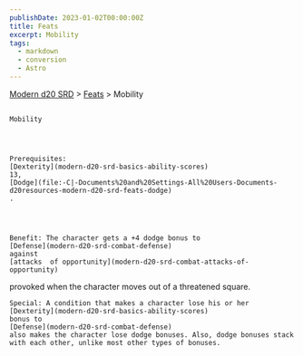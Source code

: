 ```yaml
---
publishDate: 2023-01-02T00:00:00Z
title: Feats
excerpt: Mobility
tags:
  - markdown
  - conversion
  - Astro
---
```


[Modern d20 SRD](/#modernD20) >
[Feats](modern-d20-srd-feats-index) > Mobility

##

    Mobility




    Prerequisites:
    [Dexterity](modern-d20-srd-basics-ability-scores)
    13,
    [Dodge](file:-C|-Documents%20and%20Settings-All%20Users-Documents-d20resources-modern-d20-srd-feats-dodge)
    .




    Benefit: The character gets a +4 dodge bonus to
    [Defense](modern-d20-srd-combat-defense)
    against
    [attacks  of opportunity](modern-d20-srd-combat-attacks-of-opportunity)
provoked when the character moves out of a threatened square.

    Special: A condition that makes a character lose his or her
    [Dexterity](modern-d20-srd-basics-ability-scores)
    bonus to
    [Defense](modern-d20-srd-combat-defense)
    also makes the character lose dodge bonuses. Also, dodge bonuses stack with each other, unlike most other types of bonuses.
